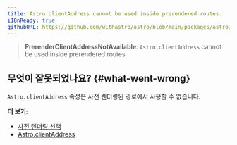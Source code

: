 ```yaml
---
title: Astro.clientAddress cannot be used inside prerendered routes.
i18nReady: true
githubURL: https://github.com/withastro/astro/blob/main/packages/astro/src/core/errors/errors-data.ts
---
```


> **PrerenderClientAddressNotAvailable**: `Astro.clientAddress` cannot be used inside prerendered routes

## 무엇이 잘못되었나요? \{#what-went-wrong\}
`Astro.clientAddress` 속성은 사전 렌더링된 경로에서 사용할 수 없습니다.

**더 보기:**
-  [사전 렌더링 선택](/ko/guides/server-side-rendering/#opting-in-to-pre-rendering-in-server-mode)
-  [Astro.clientAddress](/ko/reference/api-reference/#astroclientaddress)


